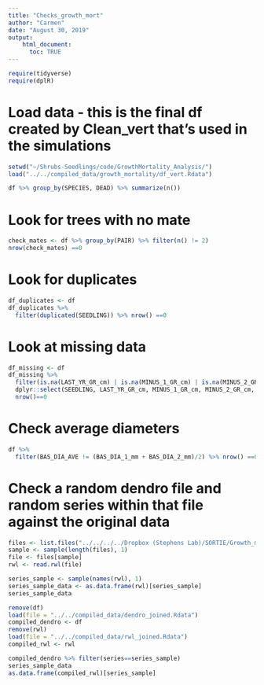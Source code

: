 ```yaml
---
title: "Checks_growth_mort"
author: "Carmen"
date: "August 30, 2019"
output: 
    html_document:
      toc: TRUE
---
```


```r
require(tidyverse)
require(dplR)
```


# Load data - this is the final df created by Clean_vert that's used in the simulations
```r
setwd("~/Shrubs-Seedlings/code/GrowthMortality_Analysis/")
load("../../compiled_data/growth_mortality/df_vert.Rdata")
```

```r
df %>% group_by(SPECIES, DEAD) %>% summarize(n())
```

# Look for trees with no mate
```r
check_mates <- df %>% group_by(PAIR) %>% filter(n() != 2)
nrow(check_mates) ==0
```

# Look for duplicates
```r
df_duplicates <- df
df_duplicates %>% 
  filter(duplicated(SEEDLING)) %>% nrow() ==0
```

# Look at missing data
```r
df_missing <- df
df_missing %>% 
  filter(is.na(LAST_YR_GR_cm) | is.na(MINUS_1_GR_cm) | is.na(MINUS_2_GR_cm)) %>% 
  dplyr::select(SEEDLING, LAST_YR_GR_cm, MINUS_1_GR_cm, MINUS_2_GR_cm, NOTES, Notes) %>% 
  nrow()==0
```

# Check average diameters
```r
df %>% 
  filter(BAS_DIA_AVE != (BAS_DIA_1_mm + BAS_DIA_2_mm)/2) %>% nrow() ==0
```

# Check a random dendro file and random series within that file against the original data
```r
files <- list.files("../../../../Dropbox (Stephens Lab)/SORTIE/Growth_mortality/data/Growth Mortality Dendro Data/", full.names = T, pattern = ".raw")
sample <- sample(length(files), 1)
file <- files[sample]
rwl <- read.rwl(file)
```

```r
series_sample <- sample(names(rwl), 1)
series_sample_data <- as.data.frame(rwl)[series_sample]
series_sample_data
```

```r
remove(df)
load(file = "../../compiled_data/dendro_joined.Rdata")
compiled_dendro <- df
remove(rwl)
load(file = "../../compiled_data/rwl_joined.Rdata")
compiled_rwl <- rwl
```

```r
compiled_dendro %>% filter(series==series_sample)
series_sample_data
as.data.frame(compiled_rwl)[series_sample]
```

